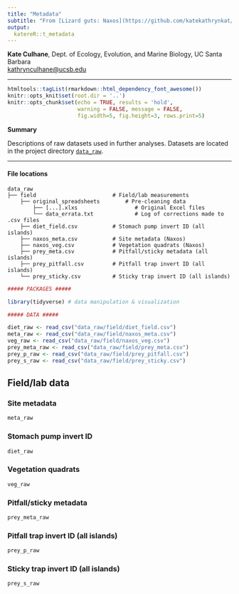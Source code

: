 ```yaml
---
title: "Metadata"
subtitle: "From [Lizard guts: Naxos](https://github.com/katekathrynkat/lizard-guts-naxos)"
output:
  katereR::t_metadata
---
```


**Kate Culhane**, Dept. of Ecology, Evolution, and Marine Biology, UC Santa Barbara  
[kathrynculhane@ucsb.edu](kathrynculhane@ucsb.edu)
[<i class="fa fa-github"></i>](https://github.com/katekathrynkat/)
[<i class="fa fa-twitter"></i>](https://twitter.com/katekathrynkat/)

***

```r
htmltools::tagList(rmarkdown::html_dependency_font_awesome())
knitr::opts_knit$set(root.dir = '..')
knitr::opts_chunk$set(echo = TRUE, results = 'hold',
                      warning = FALSE, message = FALSE,
                      fig.width=5, fig.height=3, rows.print=5)
```

<div class = "summary">

**Summary**

Descriptions of raw datasets used in further analyses. Datasets are located in the project directory [`data_raw`](https://github.com/katekathrynkat/lizard-guts-naxos/data_raw/).

</div>

***

#### File locations

    data_raw
    ├── field                        # Field/lab measurements
        ├── original_spreadsheets        # Pre-cleaning data
            ├── [...].xlxs                  # Original Excel files
            └── data_errata.txt             # Log of corrections made to .csv files
        ├── diet_field.csv           # Stomach pump invert ID (all islands)
        ├── naxos_meta.csv           # Site metadata (Naxos)
        ├── naxos_veg.csv            # Vegetation quadrats (Naxos)
        ├── prey_meta.csv            # Pitfall/sticky metadata (all islands)
        ├── prey_pitfall.csv         # Pitfall trap invert ID (all islands)
        └── prey_sticky.csv          # Sticky trap invert ID (all islands)

```r

##### PACKAGES #####

library(tidyverse) # data manipulation & visualization

##### DATA #####

diet_raw <- read_csv("data_raw/field/diet_field.csv")
meta_raw <- read_csv("data_raw/field/naxos_meta.csv")
veg_raw <- read_csv("data_raw/field/naxos_veg.csv")
prey_meta_raw <- read_csv("data_raw/field/prey_meta.csv")
prey_p_raw <- read_csv("data_raw/field/prey_pitfall.csv")
prey_s_raw <- read_csv("data_raw/field/prey_sticky.csv")

```

## Field/lab data

### Site metadata

```r
meta_raw
```

### Stomach pump invert ID

```r
diet_raw
```

### Vegetation quadrats

```r
veg_raw
```

### Pitfall/sticky metadata

```r
prey_meta_raw
```

### Pitfall trap invert ID (all islands)

```r
prey_p_raw
```

### Sticky trap invert ID (all islands)

```r
prey_s_raw
```

